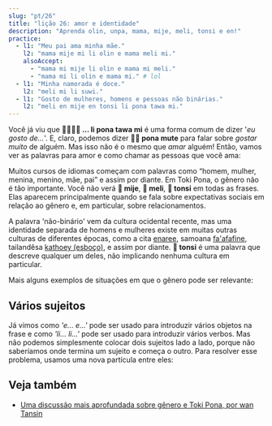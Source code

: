 ```yaml
---
slug: "pt/26"
title: "lição 26: amor e identidade"
description: "Aprenda olin, unpa, mama, mije, meli, tonsi e en!"
practice:
  - l1: "Meu pai ama minha mãe."
    l2: "mama mije mi li olin e mama meli mi."
    alsoAccept:
      - "mama mi mije li olin e mama mi meli."
      - "mama mi li olin e mama mi." # lol
  - l1: "Minha namorada é doce."
    l2: "meli mi li suwi."
  - l1: "Gosto de mulheres, homens e pessoas não binárias."
    l2: "meli en mije en tonsi li pona tawa mi."
---
```



Você já viu que **󱤧󱥔󱥩󱤴 ... li pona tawa mi** é uma forma comum de dizer '*eu gosto de...*'. E, claro, podemos dizer **󱥔󱤼 pona mute** para falar sobre *gostar muito* de alguém. Mas isso não é o mesmo que *amar* alguém! Então, vamos ver as palavras para amor e como chamar as pessoas que você ama:

<List>
  <Word sl="olin" m="amar" />
  <Word sl="unpa" m="fazer sexo" />
  <Word sl="mama" m="pai" />
  <Word sl="mije" m="homem, pessoa masculina, marido; masculino" />
  <Word sl="meli" m="mulher, pessoa feminina, esposa; feminino" />
  <Word sl="tonsi" m="não-binário, dissidente de gênero; trans" />
</List>

Muitos cursos de idiomas começam com palavras como “homem, mulher, menina, menino, mãe, pai” e assim por diante. Em Toki Pona, o gênero não é tão importante. Você não verá **󱤵 mije**, **󱤳 meli**, **󱥾 tonsi** em todas as frases. Elas aparecem principalmente quando se fala sobre expectativas sociais em relação ao gênero e, em particular, sobre relacionamentos.

<List>
  <Sentence sl="mi olin e mije mi." m="Eu amo meu namorado."/>
  <Sentence sl="mama o!" m="Mãe! (ou) Pai!"/>
  <Sentence sl="mi olin e meli." m="Eu gosto de meninas."/>
</List>

A palavra 'não-binário' vem da cultura ocidental recente, mas uma identidade separada de homens e mulheres existe em muitas outras culturas de diferentes épocas, como a cita [enaree](https://pt.wikipedia.org/wiki/Enareus), samoana [fa'afafine](https://pt.wikipedia.org/wiki/Fa%27afafine), tailandêsa [kathoey (esboço)](https://pt.wikipedia.org/wiki/Kathoey), e assim por diante. **󱥾 tonsi** é uma palavra que descreve qualquer um deles, não implicando nenhuma cultura em particular.

Mais alguns exemplos de situações em que o gênero pode ser relevante:

<List>
  <Sentence sl="len mi li mije." m="Eu me visto de maneira masculina." />
  <Sentence sl="jan olin mi li tonsi." m="Meu parceiro é não binário." />
  <Sentence sl="mi meli e sijelo mi kepeken misikeke." m="Eu deixo meu corpo mais feminino com medicamentos." />
</List>

## Vários sujeitos

Já vimos como *'e... e...'* pode ser usado para introduzir vários objetos na frase e como *'li... li...'* pode ser usado para introduzir vários verbos. Mas não podemos simplesmente colocar dois sujeitos lado a lado, porque não saberíamos onde termina um sujeito e começa o outro. Para resolver esse problema, usamos uma nova partícula entre eles:

<List>
  <Word sl="en" m="une sujeitos" />
  <Sentence sl="mi en ona li toki." m="Eu e ela estamos conversando." />
  <Sentence sl="soweli en waso li utala." m="O animal e o pássaro estão brigando." />
  <Sentence sl="meli en mije li unpa." m="A mulher e o homem fazem sexo." />
</List>

<Practice exercises={frontmatter.practice} />

## Veja também
* [Uma discussão mais aprofundada sobre gênero e Toki Pona, por wan Tansin](https://www.tamz.in/toki_mi/there-is-no-gender-in-toki-pona/)
